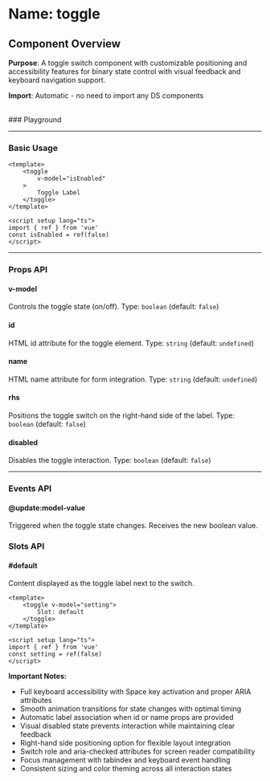 
<Meta of={Toggle} />

# Name: toggle
## Component Overview

**Purpose**: A toggle switch component with customizable positioning and accessibility features for binary state control with visual feedback and keyboard navigation support.

**Import**: Automatic - no need to import any DS components

<br />
### Playground

<Canvas of={Toggle.Primary} />
<Controls />

---

### Basic Usage

```vue
<template>
    <toggle 
        v-model="isEnabled"
    >
        Toggle Label
    </toggle>
</template>

<script setup lang="ts">
import { ref } from 'vue'
const isEnabled = ref(false)
</script>
```

<Canvas sourceState="none" of={Toggle.Primary} />

---

### Props API

#### v-model
Controls the toggle state (on/off). Type: `boolean` (default: `false`)

#### id
HTML id attribute for the toggle element. Type: `string` (default: `undefined`)

#### name
HTML name attribute for form integration. Type: `string` (default: `undefined`)

#### rhs
Positions the toggle switch on the right-hand side of the label. Type: `boolean` (default: `false`)

<Canvas sourceState="none" of={Toggle.RHS} />

#### disabled
Disables the toggle interaction. Type: `boolean` (default: `false`)

<Canvas sourceState="none" of={Toggle.Disabled} />

---

### Events API

#### @update:model-value
Triggered when the toggle state changes. Receives the new boolean value.

### Slots API

#### #default
Content displayed as the toggle label next to the switch.

```vue
<template>
    <toggle v-model="setting">
        Slot: default
    </toggle>
</template>

<script setup lang="ts">
import { ref } from 'vue'
const setting = ref(false)
</script>
```

**Important Notes:**
- Full keyboard accessibility with Space key activation and proper ARIA attributes
- Smooth animation transitions for state changes with optimal timing
- Automatic label association when id or name props are provided
- Visual disabled state prevents interaction while maintaining clear feedback
- Right-hand side positioning option for flexible layout integration
- Switch role and aria-checked attributes for screen reader compatibility
- Focus management with tabindex and keyboard event handling
- Consistent sizing and color theming across all interaction states